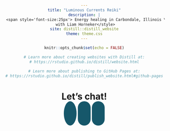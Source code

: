 ---
title: "Luminous Currents Reiki"
description: |
 <span style='font-size:25px'> Energy healing in Carbondale, Illinois \
 with Liam Horneker</style>
site: distill::distill_website
theme: theme.css
---
```{r setup, include=FALSE}
knitr::opts_chunk$set(echo = FALSE)

# Learn more about creating websites with Distill at:
# https://rstudio.github.io/distill/website.html

# Learn more about publishing to GitHub Pages at:
# https://rstudio.github.io/distill/publish_website.html#github-pages

```

<html>
<head>
<meta name="viewport" content="width=device-width, initial-scale=1">
<link rel="stylesheet" href="https://cdnjs.cloudflare.com/ajax/libs/font-awesome/4.7.0/css/font-awesome.min.css">
<style>
h1 {text-align: center;}
p {text-align: center;}
div {text-align: center;}
.fa {
  padding: 20px;
  font-size: 30px;
  width: 30px;
  text-align: center;
  text-decoration: none;
  margin: 5px 2px;
  border-radius: 50%;
}

.fa:hover {
    opacity: 0.7;
}

.fa-facebook {
  background: #16576a;
  color: white;
}
</style>
</head>
<body>
<h1>Let's chat!</h1>

<a href="https://www.facebook.com/61572902919351" class="fa fa-facebook" target="_blank" rel="noopener noreferrer"></a>
<a href="mailto:hornekerhealing@gmail.com" class="fa fa-envelope" style="background-color: #16576a; color: white; padding: 20px; border-radius: 50px;"></a>
<a href="tel:4845198927" class="fa fa-phone" style="background-color: #16576a; color: white; padding: 20px; border-radius: 50px;"></a>

</body>
</html>




